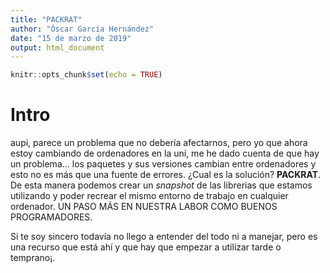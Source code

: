 ```yaml
---
title: "PACKRAT"
author: "Óscar García Hernández"
date: "15 de marzo de 2019"
output: html_document
---
```


```r
knitr::opts_chunk$set(echo = TRUE)
```

# Intro

aupi, parece un problema que no debería afectarnos, pero yo que ahora estoy cambiando de ordenadores en la uni, me he dado cuenta de que hay un problema... los paquetes y sus versiones cambian entre ordenadores y esto no es más que una fuente de errores. ¿Cual es la solución? **PACKRAT**. De esta manera podemos crear un *snapshot* de las librerias que estamos utilizando y poder recrear el mismo entorno de trabajo en cualquier ordenador. UN PASO MÁS EN NUESTRA LABOR COMO BUENOS PROGRAMADORES. 


Si te soy sincero todavía no llego a entender del todo ni a manejar, pero es una recurso que está ahí y que hay que empezar a utilizar tarde o temprano¡. 